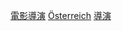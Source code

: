 {{Commonscat|Film directors from Austria}}

[[Category:各职业奥地利人|電影導演]]
[[Category:各國電影導演|Österreich]]
[[Category:奧地利電影|導演]]